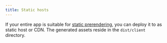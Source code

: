 ```yaml
---
title: Static hosts
---
```


If your entire app is suitable for [static prerendering](static-prerendering), you can deploy it to as static host or CDN. The generated assets reside in the `dist/client` directory.
